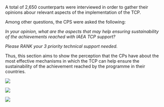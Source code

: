 A total of 2,650 counterparts were interviewed in order to gather their
opinions abour relevant aspects of the implementation of the TCP.

Among other questions, the CPS were asked the following:

*In your opinion, what are the aspects that may help ensuring
sustainability of the achievements reached with IAEA TCP support?*

*Please RANK your 3 priority technical support needed.*

Thus, this section aims to show the perception that the CPs have about
the most effective mechanisms in which the TCP can help ensure the
sustainability of the achievement reached by the programme in their
countries.


![](images/global_future.png)

![](images/themes_future.png)

![](C:/repositaries/1.work/IAEA3/analysis/plots/1.future/cp/regions_future.png)

